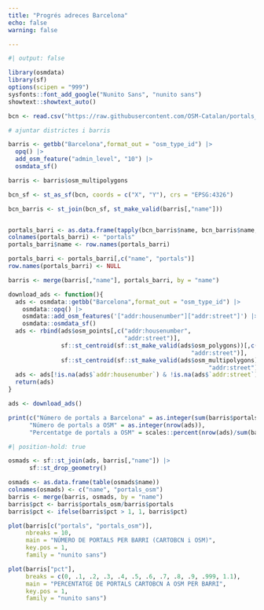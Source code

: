 ```yaml
---
title: "Progrés adreces Barcelona"
echo: false
warning: false

---
```


```r
#| output: false

library(osmdata)
library(sf)
options(scipen = "999")
sysfonts::font_add_google("Nunito Sans", "nunito sans")
showtext::showtext_auto()

bcn <- read.csv("https://raw.githubusercontent.com/OSM-Catalan/portals_bcn/main/data_raw/bcn_portals2023.csv",encoding = "UTF-8")

# ajuntar districtes i barris

barris <- getbb("Barcelona",format_out = "osm_type_id") |>
  opq() |>
  add_osm_feature("admin_level", "10") |>
  osmdata_sf()

barris <- barris$osm_multipolygons

bcn_sf <- st_as_sf(bcn, coords = c("X", "Y"), crs = "EPSG:4326")

bcn_barris <- st_join(bcn_sf, st_make_valid(barris[,"name"]))


portals_barri <- as.data.frame(tapply(bcn_barris$name, bcn_barris$name, length))
colnames(portals_barri) <- "portals"
portals_barri$name <- row.names(portals_barri)

portals_barri <- portals_barri[,c("name", "portals")]
row.names(portals_barri) <- NULL

barris <- merge(barris[,"name"], portals_barri, by = "name")


```

```r
download_ads <- function(){
  ads <- osmdata::getbb("Barcelona",format_out = "osm_type_id") |>
    osmdata::opq() |>
    osmdata::add_osm_features('["addr:housenumber"]["addr:street"]') |>
    osmdata::osmdata_sf()
  ads <- rbind(ads$osm_points[,c("addr:housenumber",
                                 "addr:street")],
               sf::st_centroid(sf::st_make_valid(ads$osm_polygons))[,c("addr:housenumber",
                                                    "addr:street")],
               sf::st_centroid(sf::st_make_valid(ads$osm_multipolygons))[,c("addr:housenumber",
                                                         "addr:street")])
  ads <- ads[!is.na(ads$`addr:housenumber`) & !is.na(ads$`addr:street`),]
  return(ads)
}

ads <- download_ads()
```

```r
print(c("Número de portals a Barcelona" = as.integer(sum(barris$portals)),
      "Número de portals a OSM" = as.integer(nrow(ads)),
      "Percentatge de portals a OSM" = scales::percent(nrow(ads)/sum(barris$portals), .01)))
```


```r
#| position-hold: true

osmads <- sf::st_join(ads, barris[,"name"]) |>
	  sf::st_drop_geometry()

osmads <- as.data.frame(table(osmads$name))	
colnames(osmads) <- c("name", "portals_osm")
barris <- merge(barris, osmads, by = "name")
barris$pct <- barris$portals_osm/barris$portals
barris$pct <- ifelse(barris$pct > 1, 1, barris$pct)

plot(barris[c("portals", "portals_osm")],
     nbreaks = 10,
     main = "NÚMERO DE PORTALS PER BARRI (CARTOBCN i OSM)",
     key.pos = 1,
     family = "nunito sans")

plot(barris["pct"],
     breaks = c(0, .1, .2, .3, .4, .5, .6, .7, .8, .9, .999, 1.1),
     main = "PERCENTATGE DE PORTALS CARTOBCN A OSM PER BARRI",
     key.pos = 1,
     family = "nunito sans")
```

